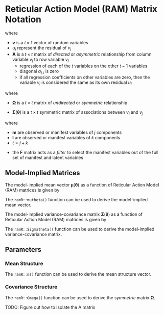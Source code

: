 # Reticular Action Model (RAM) Matrix Notation {#ram-matrix-notation}

\begin{equation}
  \mathbf{v}
  =
  \mathbf{A} \mathbf{v} + \mathbf{u}
\end{equation}

\noindent where

- $\mathbf{v}$ is a $t \times 1$ vector of random variables
- $u_i$ represent the residual of $v_i$
- $\mathbf{A}$ is a $t \times t$ matrix of *directed* or *asymmetric* relationship
  from column variable $v_j$ to row variable $v_i$
  - regression of each of the $t$ variables on the other $t - 1$ variables
  - diagonal $a_{i,i}$ is zero
  - if all regression coefficients on other variables are zero,
    then the variable $v_i$ is considered the same as its own residual $u_i$

\begin{equation}
  \boldsymbol{\Omega}
  =
  \mathbb{E}
  \left(
    \mathbf{u} \mathbf{u}^{\prime}
  \right)
\end{equation}

\noindent where

- $\boldsymbol{\Omega}$ is a $t \times t$ matrix of *undirected* or *symmetric* relationship

\begin{equation}
  \boldsymbol{\Sigma} \left( \boldsymbol{\theta} \right)
  =
  \left( \mathbf{I} - \mathbf{A} \right)^{-1}
  \boldsymbol{\Omega}
  \left[ \left( \mathbf{I} - \mathbf{A} \right)^{-1} \right]^{\mathsf{T}}
\end{equation}

- $\boldsymbol{\Sigma} \left( \boldsymbol{\theta} \right)$ is a $t \times t$ symmetric matrix
  of associations between $v_i$ and $v_j$

\begin{equation}
  \mathbf{v}^{\mathsf{T}}
  =
  \left[
    \mathbf{m}, \mathbf{l}
  \right]^{\mathsf{T}}
\end{equation}

\noindent where

- $\mathbf{m}$ are observed or manifest variables of $j$ components
- $\mathbf{l}$ are observed or manifest variables of $k$ components
- $t = j + k$

\begin{equation}
  \mathbf{F}
  =
  \left[
    \mathbf{I}_{j} \colon \mathbf{O}_{j \times k}
  \right]
\end{equation}

- the $\mathbf{F}$ matrix acts as a *filter* to select the manifest variables
  out of the full set of manifest and latent variables

## Model-Implied Matrices

The model-implied mean vector
$\boldsymbol{\mu} \left( \boldsymbol{\theta} \right)$
as a function of Reticular Action Model (RAM) matrices
is given by

\begin{equation}
  \boldsymbol{\mu} \left( \boldsymbol{\theta} \right)
  =
  \mathbf{F}
  \left( \mathbf{I} - \mathbf{A} \right)^{-1}
  \mathbf{m} .
\end{equation}

\noindent The `ramR::mutheta()` function can be used
to derive the model-implied mean vector.

The model-implied variance-covariance matrix
$\boldsymbol{\Sigma} \left( \boldsymbol{\theta} \right)$
as a function of Reticular Action Model (RAM) matrices
is given by

\begin{equation}
  \boldsymbol{\Sigma} \left( \boldsymbol{\theta} \right)
  =
  \mathbf{F}
  \left( \mathbf{I} - \mathbf{A} \right)^{-1}
  \boldsymbol{\Omega}
  \left[ \left( \mathbf{I} - \mathbf{A} \right)^{-1} \right]^{\mathsf{T}}
  \mathbf{F}^{\mathsf{T}} .
\end{equation}

\noindent The `ramR::Sigmatheta()` function can be used
to derive the model-implied variance-covariance matrix.

## Parameters

### Mean Structure

\begin{equation}
  \mathbf{m}
  =
  \left[
    \mathbf{F}
    \left( \mathbf{I} - \mathbf{A} \right)^{-1}
  \right]^{-1}
  \boldsymbol{\mu} \left( \boldsymbol{\theta} \right)
\end{equation}

\noindent The `ramR::m()` function can be used
to derive the mean structure vector.

### Covariance Structure

\begin{equation}
  \boldsymbol{\Omega}
  =
  \left( \mathbf{I} - \mathbf{A} \right)
  \boldsymbol{\Sigma} \left( \boldsymbol{\theta} \right)
  \left( \mathbf{I} - \mathbf{A} \right)^{\mathsf{T}}
\end{equation}

\noindent The `ramR::Omega()` function can be used
to derive the *symmetric* matrix $\boldsymbol{\Omega}$.

TODO: Figure out how to isolate the A matrix
